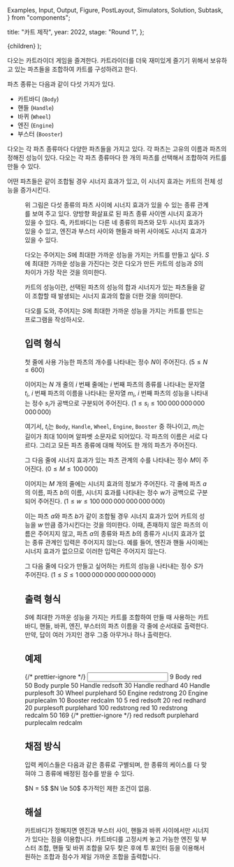   Examples,
  Input,
  Output,
  Figure,
  PostLayout,
  Simulators,
  Solution,
  Subtask,
} from "components";

  title: "카트 제작",
  year: 2022,
  stage: "Round 1",
};

  <PostLayout meta={meta}>{children}</PostLayout>
);

다오는 카트라이더 게임을 즐겨한다.
카트라이더를 더욱 재미있게 즐기기 위해서
보유하고 있는 파츠들을 조합하여
카트를 구성하려고 한다.

파츠 종류는 다음과 같이 다섯 가지가 있다.

* 카트바디 (`Body`)
* 핸들 (`Handle`)
* 바퀴 (`Wheel`)
* 엔진 (`Engine`)
* 부스터 (`Booster`)

다오는 각 파츠 종류마다 다양한 파츠들을 가지고 있다.
각 파츠는 고유의 이름과 파츠의 정해진 성능이 있다.
다오는 각 파츠 종류마다 한 개의 파츠를 선택해서 조합하여
카트를 만들 수 있다.

어떤 파츠들은 같이 조합될 경우 시너지 효과가 있고,
이 시너지 효과는 카트의 전체 성능을 증가시킨다.

<Figure
  src="/2022/racing1-f43ef6dfa23d.png"
  width={700}
/>

위 그림은 다섯 종류의 파츠 사이에 시너지 효과가 있을 수 있는
종류 관계를 보여 주고 있다. 양방향 화살표로 된 파츠 종류 사이엔 시너지 효과가
있을 수 있다. 즉, 카트바디는 다른 네 종류의 파츠와 모두 시너지 효과가 있을 수 있고,
엔진과 부스터 사이와 핸들과 바퀴 사이에도 시너지 효과가 있을 수 있다.

다오는 주어지는 $S$에 최대한 가까운 성능을 가지는 카트를 만들고 싶다.
$S$에 최대한 가까운 성능을 가진다는 것은 다오가 만든
카트의 성능과 $S$의 차이가 가장 작은 것을 의미한다.

카트의 성능이란, 선택된 파츠의 성능의 합과 
시너지가 있는 파츠들을 같이 조합할 때 발생되는 시너지 효과의 합을 더한 것을 의미한다.

다오를 도와, 주어지는 $S$에 최대한 가까운 성능을
가지는 카트를 만드는 프로그램을 작성하시오.

## 입력 형식

첫 줄에 사용 가능한 파츠의 개수를 나타내는 정수 $N$이 주어진다. $(5 \le N \le 600)$

이어지는 $N$ 개 줄의 $i$ 번째 줄에는 $i$ 번째 파츠의 종류를 나타내는 문자열 $t_i$,
$i$ 번째 파츠의 이름을 나타내는 문자열 $m_i$,
$i$ 번째 파츠의 성능을 나타내는 정수 $s_i$가 공백으로 구분되어 주어진다. ($1 \le s_i \le 100\,000\,000\,000\,000\,000$)

여기서, $t_i$는 `Body`, `Handle`, `Wheel`, `Engine`, `Booster`
중 하나이고, $m_i$는 길이가 최대 $10$이며 알파벳 소문자로 되어있다. 각 파츠의 이름은 서로 다르다.
그리고 모든 파츠 종류에 대해 적어도 한 개의 파츠가 주어진다.

그 다음 줄에 시너지 효과가 있는 파츠 관계의 수를 나타내는 정수 $M$이 주어진다.
$(0 \le M \le 100\,000)$

이어지는 $M$ 개의 줄에는 시너지 효과의 정보가 주어진다. 각 줄에 파츠 $a$의 이름, 파츠 $b$의 이름, 시너지 효과를 나타내는 정수 $w$가 
공백으로 구분되어 주어진다. ($1 \le w \le 100\,000\,000\,000\,000\,000$)

이는 파츠 $a$와 파츠 $b$가 같이 조합될 경우 시너지 효과가 있어
카트의 성능을 $w$ 만큼 증가시킨다는 것을 의미한다.
이때, 존재하지 않은 파츠의 이름은 주어지지 않고,
파츠 $a$의 종류와 파츠 $b$의 종류가 시너지 효과가 없는 종류 관계인 입력은 주어지지 않는다.
예를 들어, 엔진과 핸들 사이에는 시너지 효과가 없으므로 이러한 입력은 주어지지 않는다.

그 다음 줄에 다오가 만들고 싶어하는 카트의 성능을 나타내는 정수 $S$가 주어진다.
($1 \le S \le 1\,000\,000\,000\,000\,000\,000$)

## 출력 형식

$S$에 최대한 가까운 성능을 가지는 카트를 조합하여
만들 때 사용하는 카트바디, 핸들, 바퀴, 엔진, 부스터의 파츠 이름을
각 줄에 순서대로 출력한다.
만약, 답이 여러 가지인 경우 그중 아무거나 하나 출력한다.

## 예제

<Examples>
  {/* prettier-ignore */}
  <Input>
9
Body red 50
Body purple 50
Handle redsoft 30
Handle redhard 40
Handle purplesoft 30
Wheel purplehard 50
Engine redstrong 20
Engine purplecalm 10
Booster redcalm 10
5
red redsoft 20
red redhard 20
purplesoft purplehard 100
redstrong red 10
redstrong redcalm 50
169
  </Input>
  {/* prettier-ignore */}
  <Output>
red
redsoft
purplehard
purplecalm
redcalm
  </Output>
</Examples>

## 채점 방식

입력 케이스들은 다음과 같은 종류로 구별되며, 한 종류의 케이스를 다 맞혀야 
그 종류에 배정된 점수를 받을 수 있다.

<Subtask index={1} score={17}>
  $N = 5$
</Subtask>
<Subtask index={2} score={42}>
  $N \le 50$
</Subtask>
<Subtask index={3} score={41}>
  추가적인 제한 조건이 없음.
</Subtask>

## 해설

<Solution>
카트바디가 정해지면 엔진과 부스터 사이, 핸들과 바퀴 사이에서만 시너지가 있다는 점을 이용합니다.
카트바디를 고정시켜 놓고 가능한 엔진 및 부스터 조합, 핸들 및 바퀴 조합을 모두 찾은 후에 투 
포인터 등을 이용해서 원하는 조합과 점수가 제일 가까운 조합을 출력합니다.
</Solution>
